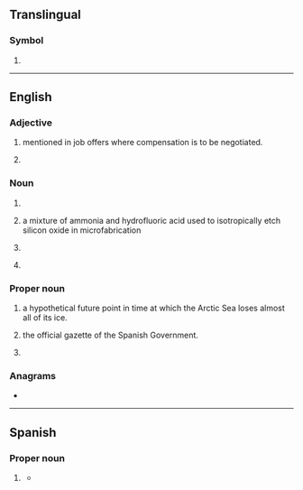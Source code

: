 {{also|boe|BoE|Böe|Bö}}
==Translingual==

===Symbol===
{{mul-symbol}}

# {{IATA|Boundji Airport||Boundji||Republic of the Congo}}

----

==English==
{{wikipedia|lang=en}}

===Adjective===
{{en-adj|-}}

# {{initialism of|en||based on experience|dot=,}} mentioned in job offers where compensation is to be negotiated.
# {{init of|en|bind on equip}}

===Noun===
{{en-noun|~}}

# {{init of|en|[[basis]] of [[estimate]]}}
# {{init of|en|{{w|buffered oxide etch}}|dot=,}} a mixture of ammonia and hydrofluoric acid used to isotropically etch silicon oxide in microfabrication
# {{init of|en|[[board]] [[of]] [[education]]}}
# {{initialism of|en|barrel of oil equivalent}} {{gloss|a unit of energy}}

===Proper noun===
{{en-proper noun}}

# {{init of|en|{{w|Blue Ocean Event}}|dot=,}} a hypothetical future point in time at which the Arctic Sea loses almost all of its ice.
# {{init of|en|{{w|Boletín Oficial del Estado}}|dot=,}} the official gazette of the Spanish Government.
# {{init of|en|{{w|Bank of England}}}}

===Anagrams===
* {{anagrams|en|a=beo|BEO|EOB|OBE|OEB|obe}}

----

==Spanish==

===Proper noun===
{{es-proper noun|m}}

# {{lb|es|Spain}} {{initialism of|es|{{w|Boletín Oficial del Estado}}|gloss=Official State Gazette}}
#* {{quote-web|es|title=Las comunidades hacen acopio de material ante un posible rebrote|work=El País|date=2020-05-18|url=https://elpais.com/sociedad/2020-05-17/las-comunidades-hacen-acopio-de-material-ante-un-posible-rebrote.html|passage=El Ministerio de Sanidad no facilita esa información, como tampoco divulga los datos sobre stock que le reportan semanalmente las comunidades autónomas, obligadas a hacerlo mediante varias órdenes publicadas en el '''BOE''' desde mediados de marzo.}}